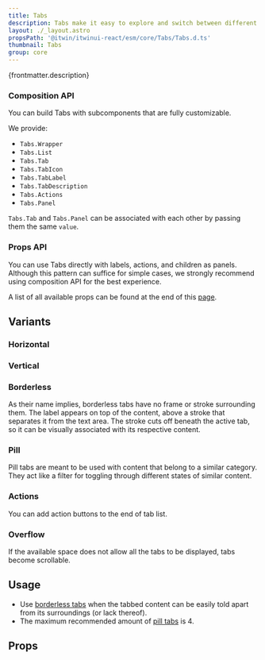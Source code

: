 ```yaml
---
title: Tabs
description: Tabs make it easy to explore and switch between different views or functional aspects of an app, or to browse categorized data sets.
layout: ./_layout.astro
propsPath: '@itwin/itwinui-react/esm/core/Tabs/Tabs.d.ts'
thumbnail: Tabs
group: core
---
```



<p>{frontmatter.description}</p>

<LiveExample src='Tabs.main.tsx'>
  <AllExamples.TabsMainExample client:load />
</LiveExample>

### Composition API

You can build Tabs with subcomponents that are fully customizable.

We provide:

- `Tabs.Wrapper`
- `Tabs.List`
- `Tabs.Tab`
- `Tabs.TabIcon`
- `Tabs.TabLabel`
- `Tabs.TabDescription`
- `Tabs.Actions`
- `Tabs.Panel`

`Tabs.Tab` and `Tabs.Panel` can be associated with each other by passing them the same `value`.

### Props API

You can use Tabs directly with labels, actions, and children as panels. Although this pattern can suffice for simple cases, we strongly recommend using composition API for the best experience.

A list of all available props can be found at the end of this [page](#props).

<LiveExample src='Tabs.legacy.tsx'>
  <AllExamples.TabsLegacyExample client:load />
</LiveExample>

## Variants

### Horizontal

<LiveExample src='Tabs.horizontal.tsx'>
  <AllExamples.TabsHorizontalExample client:load />
</LiveExample>

### Vertical

<LiveExample src='Tabs.vertical.tsx'>
  <AllExamples.TabsVerticalExample client:load />
</LiveExample>

### Borderless

As their name implies, borderless tabs have no frame or stroke surrounding them. The label appears on top of the content, above a stroke that separates it from the text area. The stroke cuts off beneath the active tab, so it can be visually associated with its respective content.

<LiveExample src='Tabs.borderless.tsx'>
  <AllExamples.TabsBorderlessExample client:load />
</LiveExample>

### Pill

Pill tabs are meant to be used with content that belong to a similar category. They act like a filter for toggling through different states of similar content.

<LiveExample src='Tabs.pill.tsx'>
  <AllExamples.TabsPillExample client:load />
</LiveExample>

### Actions

You can add action buttons to the end of tab list.

<LiveExample src='Tabs.actions.tsx'>
  <AllExamples.TabsActionsExample client:load />
</LiveExample>

### Overflow

If the available space does not allow all the tabs to be displayed, tabs become scrollable.

<LiveExample src='Tabs.overflow.tsx'>
  <AllExamples.TabsOverflowExample client:load />
</LiveExample>

## Usage

- Use [borderless tabs](#borderless) when the tabbed content can be easily told apart from its surroundings (or lack thereof).
- The maximum recommended amount of [pill tabs](#pill) is 4.

## Props

<PropsTable path={frontmatter.propsPath} />
